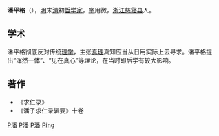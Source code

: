 '''潘平格'''（{{bd|1610年||1677年||Pan}}），[[明|明]]末[[清|清]]初[[哲学家|哲学家]]，[[表字|字]]用微，[[浙江|浙江]][[慈谿县|慈谿县]]人。

==学术==
潘平格彻底反对传统[[理学|理学]]，主张[[真理|真理]]真知应当从日用实际上去寻求。潘平格提出“浑然一体”、“见在真心”等理论，在当时即后学有较大影响。

==著作==
*《求仁录》
*《潘子求仁录辑要》十卷

{{權威控制}}
[[Category:明朝理学家|P潘]]
[[Category:清朝理学家|P潘]]
[[Category:慈谿縣人|P潘]]
[[Category:潘姓|Ping]]